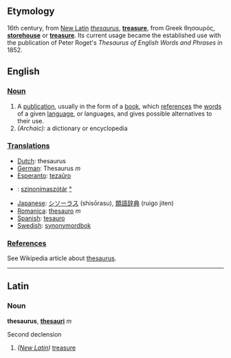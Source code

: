 ==Etymology==
16th century, from [[New Latin]] ''[[thesaurus]]'', '''[[treasure]]''', from Greek θησαυρός, '''[[storehouse]]''' or '''[[treasure]]'''.  Its current usage became the established use with the publication of Peter Roget's ''Thesaurus of English Words and Phrases'' in 1852.

==English==

===[[Noun]]===
#A [[publication]], usually in the form of a [[book]], which [[reference]]s the [[word]]s of a given [[language]], or languages, and gives possible alternatives to their use.
#''(Archaic):'' a dictionary or encyclopedia

===[[Translation]]s===
*[[Dutch]]: thesaurus
*[[German]]: Thesaurus ''m''
*[[Esperanto]]: [[tezaŭro]]
*{{hu}}: [[szinonímaszótár]] [[:hu:szinonímaszótár|°]]
*[[Japanese]]: [[シソーラス]] (shisōrasu), [[類語辞典]] (ruigo jiten)
*[[Romanica]]: [[thesauro]] ''m''
*[[Spanish]]: [[tesauro]]
*[[Swedish]]: [[synonymordbok]]

===[[Reference]]s===
See Wikipedia article about [[w:thesaurus|thesaurus]].

----
==Latin==
===Noun===
'''thesaurus''', '''[[thesauri]]''' ''m''

Second declension

# ''([[New Latin]])'' [[treasure]]